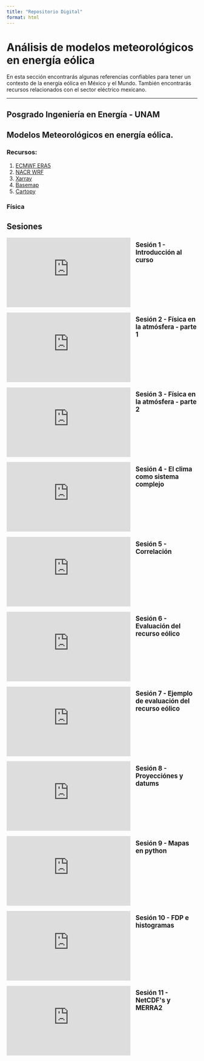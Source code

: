 ```yaml
---
title: "Repositorio Digital"
format: html
---
```


# Análisis de modelos meteorológicos en energía eólica

En esta sección encontrarás algunas referencias confiables para tener un contexto de la energía eólica en México y el Mundo. También encontrarás recursos relacionados con el sector eléctrico mexicano.

-----------------------
## Posgrado Ingeniería en Energía - UNAM


## Modelos Meteorológicos en energía eólica.

### Recursos:


1. [ECMWF ERA5](https://cds.climate.copernicus.eu/cdsapp#!/dataset/reanalysis-era5-single-levels?tab=overview)
2. [NACR WRF](https://www.mmm.ucar.edu/models/wrf)
3. [Xarray](https://docs.xarray.dev/en/stable/)
4. [Basemap](https://basemaptutorial.readthedocs.io/en/latest/)
5. [Cartopy](https://mappinggis.com/2022/10/primeros-pasos-con-cartopy-paquete-de-python-para-crear-mapas/)

### Física


## Sesiones
```{=html}
<!DOCTYPE html>
<html>
<head>
  <style>
    body {
      margin: 1em;
    }

    .video-grid {
      display: grid;
      grid-template-columns: 1fr 2fr;
      grid-gap: 1em;
    }

    .video-grid iframe {
      width: 100%;
      aspect-ratio: 16/9;
    }

    .video-grid h3 {
      font-size: 1.2em;
      margin-top: 0.5em;
    }

    @media (min-width: 768px) {
      .video-grid {
        grid-template-columns: 2fr 1fr;
      }
    }
  </style>
</head>
<body>
  <div class="video-grid">
    <iframe src="https://www.youtube.com/embed/T1Wez6biYaA?si=perBKtw1N_KF0SnS" frameborder="0" allow="accelerometer; autoplay; clipboard-write; encrypted-media; gyroscope; picture-in-picture" allowfullscreen></iframe>
    <h3> Sesión 1 - Introducción al curso </h3>

    <iframe src="https://www.youtube.com/embed/GNZ2hRBZIIg?si=EklKbDnSQ9oa8uXc" frameborder="0" allow="accelerometer; autoplay; clipboard-write; encrypted-media; gyroscope; picture-in-picture" allowfullscreen></iframe>
    <h3>Sesión 2 - Física en la atmósfera - parte 1</h3>

    <iframe src="https://www.youtube.com/embed/XHY7_1i4jIQ?si=uVbFUgTpV--DTDi1" frameborder="0" allow="accelerometer; autoplay; clipboard-write; encrypted-media; gyroscope; picture-in-picture" allowfullscreen></iframe>
    <h3>Sesión 3 - Física en la atmósfera - parte 2</h3>

    <iframe src="https://www.youtube.com/embed/xJyrPW_lWKY?si=omB2HyRf641wLIyR" frameborder="0" allow="accelerometer; autoplay; clipboard-write; encrypted-media; gyroscope; picture-in-picture" allowfullscreen></iframe>
    <h3>Sesión 4 - El clima como sistema complejo</h3>

    <iframe src="https://www.youtube.com/embed/Fk_TbEJgaAA?si=p2_BHGn9H9tkeu1y" frameborder="0" allow="accelerometer; autoplay; clipboard-write; encrypted-media; gyroscope; picture-in-picture" allowfullscreen></iframe>
    <h3>Sesión 5 - Correlación</h3>

    <iframe src="https://www.youtube.com/embed/s8_W7gh03xc?si=plSy8KB4pGHEcefa" frameborder="0" allow="accelerometer; autoplay; clipboard-write; encrypted-media; gyroscope; picture-in-picture" allowfullscreen></iframe>
    <h3>Sesión 6 - Evaluación del recurso eólico</h3>

    <iframe src="https://www.youtube.com/embed/DmtTJ2IPCsM?si=sKFdjawLo0M1F_gt" frameborder="0" allow="accelerometer; autoplay; clipboard-write; encrypted-media; gyroscope; picture-in-picture" allowfullscreen></iframe>
    <h3>Sesión 7 - Ejemplo de evaluación del recurso eólico</h3>

    <iframe src="https://www.youtube.com/embed/r0BbRPwAOdM?si=h0E0qoR2Yp1oxbkL" frameborder="0" allow="accelerometer; autoplay; clipboard-write; encrypted-media; gyroscope; picture-in-picture" allowfullscreen></iframe>
    <h3>Sesión 8 - Proyecciónes y datums</h3>

    <iframe src="https://www.youtube.com/embed/5dPrArFuJwA?si=DYViZX7KWB8MC63M" frameborder="0" allow="accelerometer; autoplay; clipboard-write; encrypted-media; gyroscope; picture-in-picture" allowfullscreen></iframe>
    <h3>Sesión 9 - Mapas en python</h3>

    <iframe src="https://www.youtube.com/embed/zv8WZ5-DY_E?si=chNH9R6fWw1YQy5e" frameborder="0" allow="accelerometer; autoplay; clipboard-write; encrypted-media; gyroscope; picture-in-picture" allowfullscreen></iframe>
    <h3>Sesión 10 - FDP e histogramas</h3>

    <iframe src="https://www.youtube.com/embed/zkSzqc9gKP0?si=2Hn13pJNM4ytWX-U" frameborder="0" allow="accelerometer; autoplay; clipboard-write; encrypted-media; gyroscope; picture-in-picture" allowfullscreen></iframe>
    <h3>Sesión 11 - NetCDF's y MERRA2</h3>

  </div>
</body>
</html>
```
